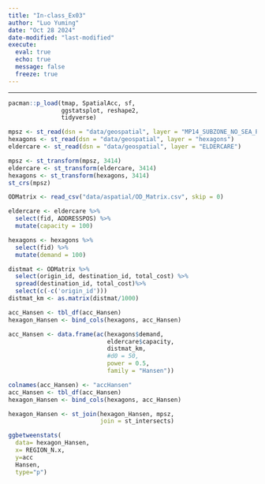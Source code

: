 ```yaml
---
title: "In-class_Ex03"
author: "Luo Yuming"
date: "Oct 28 2024"
date-modified: "last-modified"
execute: 
  eval: true
  echo: true
  message: false
  freeze: true
---
```


------------------------------------------------------------------------

```r
pacman::p_load(tmap, SpatialAcc, sf, 
               ggstatsplot, reshape2,
               tidyverse)
```

```r
mpsz <- st_read(dsn = "data/geospatial", layer = "MP14_SUBZONE_NO_SEA_PL")
hexagons <- st_read(dsn = "data/geospatial", layer = "hexagons") 
eldercare <- st_read(dsn = "data/geospatial", layer = "ELDERCARE") 
```

```r
mpsz <- st_transform(mpsz, 3414)
eldercare <- st_transform(eldercare, 3414)
hexagons <- st_transform(hexagons, 3414)
st_crs(mpsz)
```

```r
ODMatrix <- read_csv("data/aspatial/OD_Matrix.csv", skip = 0)
```
```r
eldercare <- eldercare %>%
  select(fid, ADDRESSPOS) %>%
  mutate(capacity = 100)

hexagons <- hexagons %>%
  select(fid) %>%
  mutate(demand = 100)
```

```r
distmat <- ODMatrix %>%
  select(origin_id, destination_id, total_cost) %>%
  spread(destination_id, total_cost)%>%
  select(c(-c('origin_id')))
distmat_km <- as.matrix(distmat/1000)
```

```r
acc_Hansen <- tbl_df(acc_Hansen)
hexagon_Hansen <- bind_cols(hexagons, acc_Hansen)
```

```r
acc_Hansen <- data.frame(ac(hexagons$demand,
                            eldercare$capacity,
                            distmat_km, 
                            #d0 = 50,
                            power = 0.5, 
                            family = "Hansen"))

colnames(acc_Hansen) <- "accHansen"
acc_Hansen <- tbl_df(acc_Hansen)
hexagon_Hansen <- bind_cols(hexagons, acc_Hansen)
```


```r
hexagon_Hansen <- st_join(hexagon_Hansen, mpsz, 
                          join = st_intersects)

ggbetweenstats(
  data= hexagon_Hansen,
  x= REGION_N.x,
  y=acc
  Hansen,
  type="p")

```
  



